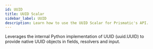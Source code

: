```yaml
---
id: UUID
title: UUID Scalar
sidebar_label: UUID
description: Learn how to use the UUID Scalar for Prismatic's API.
---
```


Leverages the internal Python implementation of UUID (uuid.UUID) to provide native UUID objects
in fields, resolvers and input.

